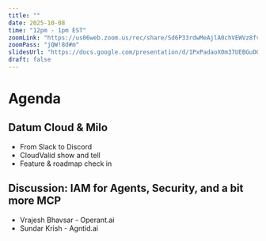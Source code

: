 ```yaml
---
title: ""
date: 2025-10-08
time: "12pm - 1pm EST"
zoomLink: "https://us06web.zoom.us/rec/share/Sd6P33rdwMeAjlA0chVEWVz8fv7I6Vyuig0kzI7XfWXJBBe8HLOB3ve5z1i-Lgk.P5YczcBu6UplBsev"
zoomPass: "jQW!8d#m"
slidesUrl: "https://docs.google.com/presentation/d/1PxPadaoX0m37UEBGuO0l9Pz06F_zLDnh996DjfWJ2Lg/edit"
draft: false
---
```


# Agenda
## Datum Cloud & Milo
- From Slack to Discord
- CloudValid show and tell
- Feature & roadmap check in

## Discussion: IAM for Agents, Security, and a bit more MCP
- Vrajesh Bhavsar - Operant.ai
- Sundar Krish - Agntid.ai